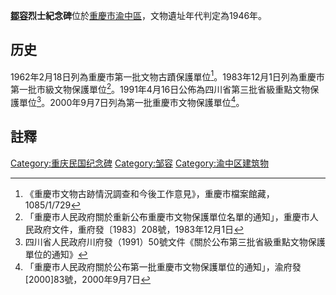 {{msg:重慶市文物保護單位
|名稱 = [[建國先烈墓|建國先烈墓]]（包括滄白路的[[張培爵紀念碑|張培爵紀念碑]]、南區公園的鄒容紀念碑、桂花園的[[建國起義紀念碑|建國起義紀念碑]]）
|編號 = ？
|圖片 = 
|級別 = 1
|分類 = 
|時代 = 民國
|地点 = 佛圖關下鵝嶺古樁園內
|坐標 = 
|登錄 = 1962年2月18日
}}
{{msg:重慶市文物保護單位
|名稱 = 鄒容烈士紀念碑
|編號 = 1
|圖片 = 
|級別 = 2
|分類 = 
|時代 = 1911年（建於1946年）
|地点 = [[重慶市|重慶市]][[市中區_(重慶市)|市中區]]南區公園
|坐標 = 
|登錄 = 1983年12月1日
}}
{{msg:四川省文物保護單位
|名稱 = [[鄒容|鄒容]]烈士紀念碑
|編號 = 15
|圖片 = 
|級別 = S3
|分類 = 
|時代 = 1946年
|地点 = [[四川省|四川省]][[重慶市|重慶市]][[渝中區|渝中區]]
|坐標 =
|登錄 = 1991年4月16日
}}
{{msg:重慶市文物保護單位
|名稱 = 鄒容烈士紀念碑
|編號 = 130
|圖片 = 
|級別 = 5
|分類 = 
|時代 = 1946年
|地点 = [[渝中區|渝中區]]南區公園
|坐標 = 
|登錄 = 2000年9月7日
}}
'''[[鄒容|鄒容]]烈士紀念碑'''位於[[重慶市|重慶市]][[渝中區|渝中區]]，文物遺址年代判定為1946年。

==历史==
1962年2月18日列為重慶市第一批文物古蹟保護單位<ref>《重慶市文物古跡情況調查和今後工作意見》，重慶市檔案館藏，1085/1/729</ref>。1983年12月1日列為重慶市第一批市級文物保護單位<ref>「重慶市人民政府關於重新公布重慶市文物保護單位名單的通知」，重慶市人民政府文件，重府發〔1983〕208號，1983年12月1日</ref>。1991年4月16日公佈為四川省第三批省級重點文物保護單位<ref>四川省人民政府川府發（1991）50號文件《關於公布第三批省級重點文物保護單位的通知》</ref>。2000年9月7日列為第一批重慶市文物保護單位<ref>「重慶市人民政府關於公布第一批重慶市文物保護單位的通知」，渝府發[2000]83號，2000年9月7日</ref>。

==註釋==
{{reflist}}

{{文物保護單位小作品}}
[[Category:重庆民国纪念碑|Category:重庆民国纪念碑]]
[[Category:邹容|Category:邹容]]
[[Category:渝中区建筑物|Category:渝中区建筑物]]